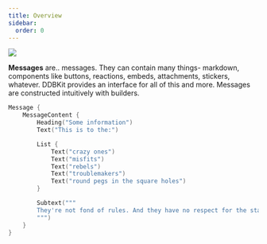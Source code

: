 ```yaml
---
title: Overview
sidebar:
  order: 0
---
```


<img src="/src/assets/messages.png"></img>

**Messages** are.. messages. They can contain many things- markdown, components like buttons, reactions, embeds,
attachments, stickers, whatever.
DDBKit provides an interface for all of this and more. Messages are constructed intuitively with builders.

```swift
Message {
	MessageContent {
		Heading("Some information")
		Text("This is to the:")

		List {
			Text("crazy ones")
			Text("misfits")
			Text("rebels")
			Text("troublemakers")
			Text("round pegs in the square holes")
		}

		Subtext("""
		They're not fond of rules. And they have no respect for the status quo.
		""")
	}
}
```

